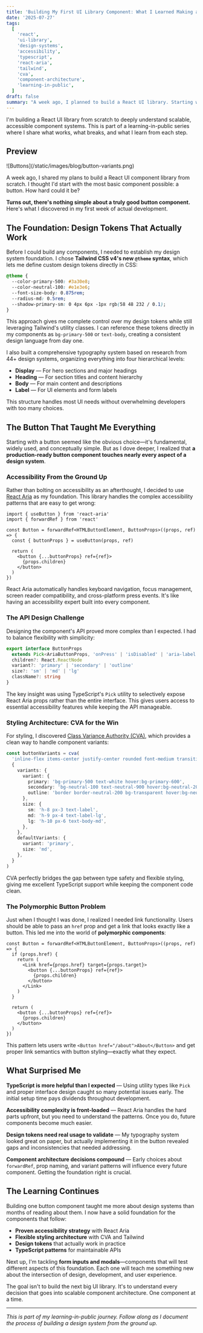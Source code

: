 ```yaml
---
title: 'Building My First UI Library Component: What I Learned Making a `Simple` Button'
date: '2025-07-27'
tags:
  [
    'react',
    'ui-library',
    'design-systems',
    'accessibility',
    'typescript',
    'react-aria',
    'tailwind',
    'cva',
    'component-architecture',
    'learning-in-public',
  ]
draft: false
summary: "A week ago, I planned to build a React UI library. Starting with a button taught me that there's nothing simple about truly good components."
---
```


I'm building a React UI library from scratch to deeply understand scalable, accessible component systems. This is part of a learning-in-public series where I share what works, what breaks, and what I learn from each step.

## Preview

<div className="-mx-2 flex flex-wrap overflow-hidden xl:-mx-2">
  ![Buttons](/static/images/blog/button-variants.png)
</div>

A week ago, I shared my plans to build a React UI component library from scratch. I thought I'd start with the most basic component possible: a button. How hard could it be?

**Turns out, there's nothing simple about a truly good button component.** Here's what I discovered in my first week of actual development.

## The Foundation: Design Tokens That Actually Work

Before I could build any components, I needed to establish my design system foundation. I chose **Tailwind CSS v4's new `@theme` syntax**, which lets me define custom design tokens directly in CSS:

```css
@theme {
  --color-primary-500: #3a30e8;
  --color-neutral-100: #e1e3e6;
  --font-size-body: 0.875rem;
  --radius-md: 0.5rem;
  --shadow-primary-sm: 0 4px 6px -1px rgb(58 48 232 / 0.1);
}
```

This approach gives me complete control over my design tokens while still leveraging Tailwind's utility classes. I can reference these tokens directly in my components as `bg-primary-500` or `text-body`, creating a consistent design language from day one.

I also built a comprehensive typography system based on research from 44+ design systems, organizing everything into four hierarchical levels:

- **Display** — For hero sections and major headings
- **Heading** — For section titles and content hierarchy
- **Body** — For main content and descriptions
- **Label** — For UI elements and form labels

This structure handles most UI needs without overwhelming developers with too many choices.

## The Button That Taught Me Everything

Starting with a button seemed like the obvious choice—it's fundamental, widely used, and conceptually simple. But as I dove deeper, I realized that **a production-ready button component touches nearly every aspect of a design system**.

### Accessibility From the Ground Up

Rather than bolting on accessibility as an afterthought, I decided to use [React Aria](https://react-spectrum.adobe.com/react-aria/) as my foundation. This library handles the complex accessibility patterns that are easy to get wrong:

```tsx
import { useButton } from 'react-aria'
import { forwardRef } from 'react'

const Button = forwardRef<HTMLButtonElement, ButtonProps>((props, ref) => {
  const { buttonProps } = useButton(props, ref)

  return (
    <button {...buttonProps} ref={ref}>
      {props.children}
    </button>
  )
})
```

React Aria automatically handles keyboard navigation, focus management, screen reader compatibility, and cross-platform press events. It's like having an accessibility expert built into every component.

### The API Design Challenge

Designing the component's API proved more complex than I expected. I had to balance flexibility with simplicity:

```ts
export interface ButtonProps
  extends Pick<AriaButtonProps, 'onPress' | 'isDisabled' | 'aria-label' | 'aria-describedby'> {
  children?: React.ReactNode
  variant?: 'primary' | 'secondary' | 'outline'
  size?: 'sm' | 'md' | 'lg'
  className?: string
}
```

The key insight was using TypeScript's `Pick` utility to selectively expose React Aria props rather than the entire interface. This gives users access to essential accessibility features while keeping the API manageable.

### Styling Architecture: CVA for the Win

For styling, I discovered [Class Variance Authority (CVA)](https://cva.style/), which provides a clean way to handle component variants:

```ts
const buttonVariants = cva(
  'inline-flex items-center justify-center rounded font-medium transition-colors',
  {
    variants: {
      variant: {
        primary: 'bg-primary-500 text-white hover:bg-primary-600',
        secondary: 'bg-neutral-100 text-neutral-900 hover:bg-neutral-200',
        outline: 'border border-neutral-200 bg-transparent hover:bg-neutral-50',
      },
      size: {
        sm: 'h-8 px-3 text-label',
        md: 'h-9 px-4 text-label-lg',
        lg: 'h-10 px-6 text-body-md',
      },
    },
    defaultVariants: {
      variant: 'primary',
      size: 'md',
    },
  }
)
```

CVA perfectly bridges the gap between type safety and flexible styling, giving me excellent TypeScript support while keeping the component code clean.

### The Polymorphic Button Problem

Just when I thought I was done, I realized I needed link functionality. Users should be able to pass an `href` prop and get a link that looks exactly like a button. This led me into the world of **polymorphic components**:

```tsx
const Button = forwardRef<HTMLButtonElement, ButtonProps>((props, ref) => {
  if (props.href) {
    return (
      <Link href={props.href} target={props.target}>
        <button {...buttonProps} ref={ref}>
          {props.children}
        </button>
      </Link>
    )
  }

  return (
    <button {...buttonProps} ref={ref}>
      {props.children}
    </button>
  )
})
```

This pattern lets users write `<Button href="/about">About</Button>` and get proper link semantics with button styling—exactly what they expect.

## What Surprised Me

**TypeScript is more helpful than I expected** — Using utility types like `Pick` and proper interface design caught so many potential issues early. The initial setup time pays dividends throughout development.

**Accessibility complexity is front-loaded** — React Aria handles the hard parts upfront, but you need to understand the patterns. Once you do, future components become much easier.

**Design tokens need real usage to validate** — My typography system looked great on paper, but actually implementing it in the button revealed gaps and inconsistencies that needed addressing.

**Component architecture decisions compound** — Early choices about `forwardRef`, prop naming, and variant patterns will influence every future component. Getting the foundation right is crucial.

## The Learning Continues

Building one button component taught me more about design systems than months of reading about them. I now have a solid foundation for the components that follow:

- **Proven accessibility strategy** with React Aria
- **Flexible styling architecture** with CVA and Tailwind
- **Design tokens** that actually work in practice
- **TypeScript patterns** for maintainable APIs

Next up, I'm tackling **form inputs and modals**—components that will test different aspects of this foundation. Each one will teach me something new about the intersection of design, development, and user experience.

The goal isn't to build the next big UI library. It's to understand every decision that goes into scalable component architecture. One component at a time.

---

_This is part of my learning-in-public journey. Follow along as I document the process of building a design system from the ground up._
